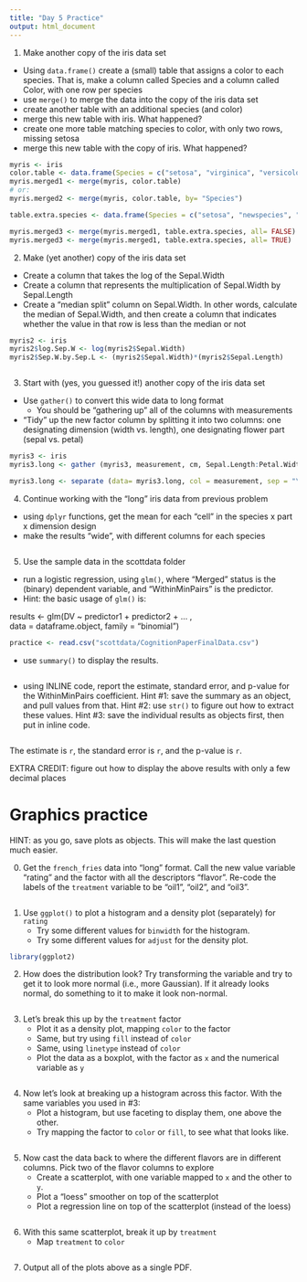 ```yaml
---
title: "Day 5 Practice"
output: html_document
---
```



1. Make another copy of the iris data set
  - Using `data.frame()` create a (small) table that assigns a color to each species.  That is, make a column called Species and a column called Color, with one row per species
  - use `merge()` to merge the data into the copy of the iris data set
  - create another table with an additional species (and color)
  - merge this new table with iris. What happened?
  - create one more table matching species to color, with only two rows, missing setosa
  - merge this new table with the copy of iris. What happened?

```r
myris <- iris
color.table <- data.frame(Species = c("setosa", "virginica", "versicolor"), Color = c("red", "blue", "violet"))
myris.merged1 <- merge(myris, color.table)
# or:
myris.merged2 <- merge(myris, color.table, by= "Species")

table.extra.species <- data.frame(Species = c("setosa", "newspecies", "virginica","versicolor"), Color = c("red", "green", "blue", "violet"))

myris.merged3 <- merge(myris.merged1, table.extra.species, all= FALSE)
myris.merged3 <- merge(myris.merged1, table.extra.species, all= TRUE)

```

2. Make (yet another) copy of the iris data set
  - Create a column that takes the log of the Sepal.Width
  - Create a column that represents the multiplication of Sepal.Width by Sepal.Length
  - Create a "median split" column on Sepal.Width. In other words, calculate the median of Sepal.Width, and then create a column that indicates whether the value in that row is less than the median or not
  
  
```r
myris2 <- iris
myris2$log.Sep.W <- log(myris2$Sepal.Width)
myris2$Sep.W.by.Sep.L <- (myris2$Sepal.Width)*(myris2$Sepal.Length)



```

3. Start with (yes, you guessed it!) another copy of the iris data set
  - Use `gather()` to convert this wide data to long format
    - You should be "gathering up" all of the columns with measurements
  - "Tidy" up the new factor column by splitting it into two columns: one designating dimension (width vs. length), one designating flower part (sepal vs. petal)
    
    
```r
myris3 <- iris
myris3.long <- gather (myris3, measurement, cm, Sepal.Length:Petal.Width)

myris3.long <- separate (data= myris3.long, col = measurement, sep = "\\.", into = c("part", "dimension"))

```

4. Continue working with the "long" iris data from previous problem
  - using `dplyr` functions, get the mean for each "cell" in the species x part x dimension design
  - make the results "wide", with different columns for each species

```r

```

5. Use the sample data in the scottdata folder
  - run a logistic regression, using `glm()`, where "Merged" status is the (binary) dependent variable, and "WithinMinPairs" is the predictor.
  - Hint: the basic usage of `glm()` is:

results <- glm(DV ~ predictor1 + predictor2 + ...  ,                               
               data = dataframe.object, family = "binomial")
               
```r
practice <- read.csv("scottdata/CognitionPaperFinalData.csv")

```

  - use `summary()` to display the results.
  
```r

```

  - using INLINE code, report the estimate, standard error, and p-value for the WithinMinPairs coefficient.  Hint #1: save the summary as an object, and pull values from that. Hint #2: use `str()` to figure out how to extract these values. Hint #3: save the individual results as objects first, then put in inline code.

```r

```

The estimate is `r`, the standard error is `r`, and the p-value is `r`.

EXTRA CREDIT: figure out how to display the above results with only a few decimal places

# Graphics practice

HINT: as you go, save plots as objects. This will make the last question much easier.

0. Get the `french_fries` data into "long" format.  Call the new value variable "rating" and the factor with all the descriptors "flavor". Re-code the labels of the `treatment` variable to be "oil1", "oil2", and "oil3".

```r

```

1. Use `ggplot()` to plot a histogram and a density plot (separately) for `rating` 
   - Try some different values for `binwidth` for the histogram.
   - Try some different values for `adjust` for the density plot.

```r
library(ggplot2)

```

2. How does the distribution look?  Try transforming the variable and try to get it to look more normal (i.e., more Gaussian).  If it already looks normal, do something to it to make it look non-normal.

```r

```

3. Let's break this up by the `treatment` factor
   - Plot it as a density plot, mapping `color` to the factor
   - Same, but try using `fill` instead of `color`
   - Same, using `linetype` instead of `color`
   - Plot the data as a boxplot, with the factor as `x` and the numerical variable as `y`

```r

```

4. Now let's look at breaking up a histogram across this factor.  With the same variables you used in #3:
   - Plot a histogram, but use faceting to display them, one above the other.
   - Try mapping the factor to `color` or `fill`, to see what that looks like.

```r

```

5. Now cast the data back to where the different flavors are in different columns. Pick two of the flavor columns to explore
   - Create a scatterplot, with one variable mapped to `x` and the other to `y`.
   - Plot a "loess" smoother on top of the scatterplot
   - Plot a regression line on top of the scatterplot (instead of the loess)

```r

```

6. With this same scatterplot, break it up by `treatment`
   - Map `treatment` to `color`
 
```r

```

7. Output all of the plots above as a single PDF.

```r

```

